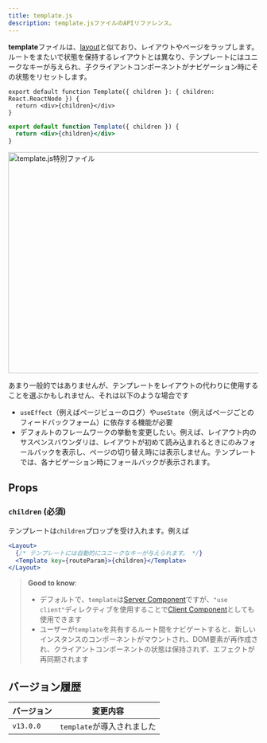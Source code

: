 ```yaml
---
title: template.js
description: template.jsファイルのAPIリファレンス。
---
```


**template**ファイルは、[layout](/docs/app/building-your-application/routing/layouts-and-templates#layouts)と似ており、レイアウトやページをラップします。ルートをまたいで状態を保持するレイアウトとは異なり、テンプレートにはユニークなキーが与えられ、子クライアントコンポーネントがナビゲーション時にその状態をリセットします。

```tsx filename="app/template.tsx" switcher
export default function Template({ children }: { children: React.ReactNode }) {
  return <div>{children}</div>
}
```

```jsx filename="app/template.jsx" switcher
export default function Template({ children }) {
  return <div>{children}</div>
}
```

<Image
  alt="template.js特別ファイル"
  srcLight="/docs/light/template-special-file.png"
  srcDark="/docs/dark/template-special-file.png"
  width="1600"
  height="444"
/>

あまり一般的ではありませんが、テンプレートをレイアウトの代わりに使用することを選ぶかもしれません、それは以下のような場合です

- `useEffect`（例えばページビューのログ）や`useState`（例えばページごとのフィードバックフォーム）に依存する機能が必要
- デフォルトのフレームワークの挙動を変更したい。例えば、レイアウト内のサスペンスバウンダリは、レイアウトが初めて読み込まれるときにのみフォールバックを表示し、ページの切り替え時には表示しません。テンプレートでは、各ナビゲーション時にフォールバックが表示されます。

## Props

### `children` (必須)

テンプレートは`children`プロップを受け入れます。例えば

```jsx filename="Output"
<Layout>
  {/* テンプレートには自動的にユニークなキーが与えられます。 */}
  <Template key={routeParam}>{children}</Template>
</Layout>
```

> **Good to know**:
>
> - デフォルトで、`template`は[Server Component](/docs/app/building-your-application/rendering/server-components)ですが、`"use client"`ディレクティブを使用することで[Client Component](/docs/app/building-your-application/rendering/client-components)としても使用できます
> - ユーザーが`template`を共有するルート間をナビゲートすると、新しいインスタンスのコンポーネントがマウントされ、DOM要素が再作成され、クライアントコンポーネントの状態は保持されず、エフェクトが再同期されます

## バージョン履歴

| バージョン   | 変更内容                |
| --------- | ---------------------- |
| `v13.0.0` | `template`が導入されました |
